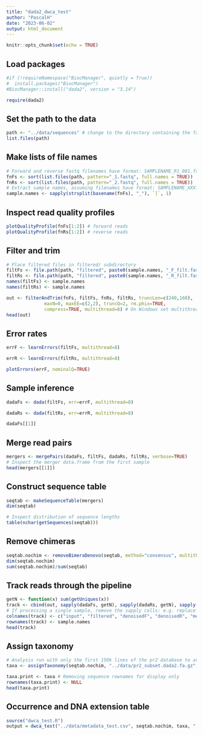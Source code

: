 ```yaml
---
title: "dada2_dwca_test"
author: "PascalH"
date: "2023-06-02"
output: html_document
---
```


```r
knitr::opts_chunk$set(echo = TRUE)
```

## Load packages

```r
#if (!requireNamespace("BiocManager", quietly = True))
#  install.packages("BiocManager")
#BiocManager::install("dada2", version = "3.14")

require(dada2)
```

## Set the path to the data

```r
path <- "../data/sequences" # change to the directory containing the fastq files after unzipping.
list.files(path)
```

## Make lists of file  names

```r
# Forward and reverse fastq filenames have format: SAMPLENAME_R1_001.fastq and SAMPLENAME_R2_001.fastq
fnFs <- sort(list.files(path, pattern="_1.fastq", full.names = TRUE))
fnRs <- sort(list.files(path, pattern="_2.fastq", full.names = TRUE))
# Extract sample names, assuming filenames have format: SAMPLENAME_XXX.fastq
sample.names <- sapply(strsplit(basename(fnFs), "_"), `[`, 1)
```

## Inspect read quality profiles

```r
plotQualityProfile(fnFs[1:2]) # forward reads
plotQualityProfile(fnRs[1:2]) # reverse reads
```

## Filter and trim

```r
# Place filtered files in filtered/ subdirectory
filtFs <- file.path(path, "filtered", paste0(sample.names, "_F_filt.fastq.gz"))
filtRs <- file.path(path, "filtered", paste0(sample.names, "_R_filt.fastq.gz"))
names(filtFs) <- sample.names
names(filtRs) <- sample.names

out <- filterAndTrim(fnFs, filtFs, fnRs, filtRs, truncLen=c(240,160),
              maxN=0, maxEE=c(2,2), truncQ=2, rm.phix=TRUE,
              compress=TRUE, multithread=8) # On Windows set multithread=FALSE, uses all cores if set to TRUE, therefore an integer should be specified
head(out)
```

## Error rates

```r
errF <- learnErrors(filtFs, multithread=8)

errR <- learnErrors(filtRs, multithread=8)

plotErrors(errF, nominalQ=TRUE)
```

## Sample inference

```r
dadaFs <- dada(filtFs, err=errF, multithread=8)

dadaRs <- dada(filtRs, err=errR, multithread=8)

dadaFs[[1]]
```

## Merge read pairs

```r
mergers <- mergePairs(dadaFs, filtFs, dadaRs, filtRs, verbose=TRUE)
# Inspect the merger data.frame from the first sample
head(mergers[[1]])
```

## Construct sequence table

```r
seqtab <- makeSequenceTable(mergers)
dim(seqtab)

# Inspect distribution of sequence lengths
table(nchar(getSequences(seqtab)))
```

## Remove chimeras

```r
seqtab.nochim <- removeBimeraDenovo(seqtab, method="consensus", multithread=TRUE, verbose=TRUE)
dim(seqtab.nochim)
sum(seqtab.nochim)/sum(seqtab)
```

## Track reads through the pipeline

```r
getN <- function(x) sum(getUniques(x))
track <- cbind(out, sapply(dadaFs, getN), sapply(dadaRs, getN), sapply(mergers, getN), rowSums(seqtab.nochim))
# If processing a single sample, remove the sapply calls: e.g. replace sapply(dadaFs, getN) with getN(dadaFs)
colnames(track) <- c("input", "filtered", "denoisedF", "denoisedR", "merged", "nonchim")
rownames(track) <- sample.names
head(track)
```

## Assign taxonomy

```r
# Analysis run with only the first 150k lines of the pr2 database to avoid memory issues
taxa <- assignTaxonomy(seqtab.nochim, "../data/pr2_subset.dada2.fa.gz", taxLevels = c("Domain","Supergroup","Division","Subdivision","Class","Order","Family","Genus","Species"), multithread=8)
```

```r
taxa.print <- taxa # Removing sequence rownames for display only
rownames(taxa.print) <- NULL
head(taxa.print)
```

## Occurrence and DNA extension table

```r
source("dwca_test.R")
output = dwca_test("../data/metadata_test.csv", seqtab.nochim, taxa, "../results")
```
